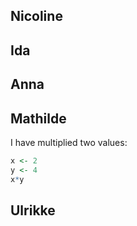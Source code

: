 ## Nicoline

## Ida

## Anna

## Mathilde

I have multiplied two values:

```r
x <- 2
y <- 4
x*y
```

## Ulrikke
